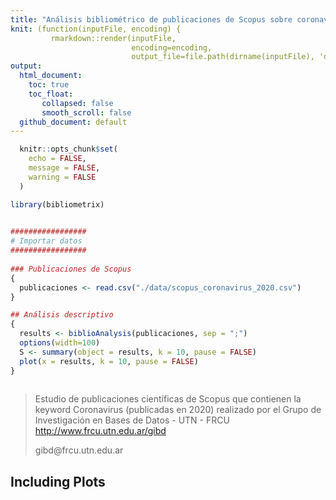 ```yaml
---
title: "Análisis bibliométrico de publicaciones de Scopus sobre coronavirus"
knit: (function(inputFile, encoding) { 
         rmarkdown::render(inputFile,
                           encoding=encoding, 
                           output_file=file.path(dirname(inputFile), 'docs', 'index.html')) })
output: 
  html_document:
    toc: true
    toc_float:
       collapsed: false
       smooth_scroll: false
  github_document: default
---
```

```r
  knitr::opts_chunk$set(
  	echo = FALSE,
  	message = FALSE,
  	warning = FALSE
  )

library(bibliometrix)
  

#################
# Importar datos
#################
  
### Publicaciones de Scopus
{
  publicaciones <- read.csv("./data/scopus_coronavirus_2020.csv")
}

## Análisis descriptivo
{
  results <- biblioAnalysis(publicaciones, sep = ";")
  options(width=100)
  S <- summary(object = results, k = 10, pause = FALSE)
  plot(x = results, k = 10, pause = FALSE)
}
 

```

> Estudio de publicaciones científicas de Scopus que contienen la keyword Coronavirus (publicadas en 2020) realizado por el Grupo de Investigación en Bases de Datos - UTN - FRCU 
> <http://www.frcu.utn.edu.ar/gibd>
>
> gibd@frcu.utn.edu.ar

## Including Plots





